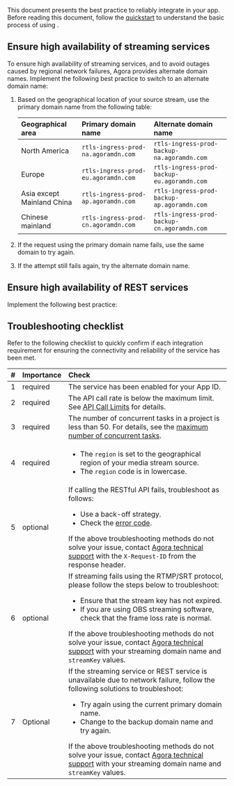 
This document presents the best practice to reliably integrate <Vpd k="NAME" /> in your app. Before reading this document, follow the [<Vpd k="NAME" /> quickstart](../get-started/quickstart) to understand the basic process of using <Vpd k="NAME" />.

<Quota/>

## Ensure high availability of streaming services

To ensure high availability of streaming services, and to avoid outages caused by regional network failures, Agora provides alternate domain names. Implement the following best practice to switch to an alternate domain name:

1. Based on the geographical location of your source stream, use the primary domain name from the following table:

    | Geographical area | Primary domain name | Alternate domain name |
    |:----|:----------------------------|:----------------------------|
    | North America | `rtls-ingress-prod-na.agoramdn.com` | `rtls-ingress-prod-backup-na.agoramdn.com` |
    | Europe | `rtls-ingress-prod-eu.agoramdn.com` | `rtls-ingress-prod-backup-eu.agoramdn.com` |
    | Asia except Mainland China | `rtls-ingress-prod-ap.agoramdn.com` | `rtls-ingress-prod-backup-ap.agoramdn.com` |
    | Chinese mainland | `rtls-ingress-prod-cn.agoramdn.com` | `rtls-ingress-prod-backup-cn.agoramdn.com` |

1. If the request using the primary domain name fails, use the same domain to try again. 

1. If the attempt still fails again, try the alternate domain name.

## Ensure high availability of REST services

Implement the following best practice:

<SwitchDomainName/>

## Troubleshooting checklist

Refer to the following checklist to quickly confirm if each integration requirement for ensuring the connectivity and reliability of the <Vpd k="NAME" /> service has been met.

| # | Importance | Check |
|:--|:-----------|:------------|
| 1	| required | The <Vpd k="NAME" /> service has been enabled for your App ID. |
| 2	| required | The API call rate is below the maximum limit. See [API Call Limits](#api-call-limits) for details. |
| 3	| required | The number of concurrent tasks in a project is less than 50. For details, see the [maximum number of concurrent tasks](#maximum-number-of-concurrent-tasks). |
| 4	| required | <ul><li>The `region` is set to the geographical region of your media stream source.</li><li> The `region` code is in lowercase. </li></ul>|
| 5	| optional | If calling the RESTful API fails, troubleshoot as follows:<br /><ul><li> Use a back-off strategy. </li><li> Check the [error code](rest-api/response-status-codes). </li></ul>If the above troubleshooting methods do not solve your issue, contact [Agora technical support](mailto:support@agora.io) with the `X-Request-ID` from the response header. |
| 6	| optional | If streaming fails using the RTMP/SRT protocol, please follow the steps below to troubleshoot:<br /><ul><li>Ensure that the stream key has not expired.</li><li>If you are using OBS streaming software, check that the frame loss rate is normal. </li></ul> If the above troubleshooting methods do not solve your issue, contact [Agora technical support](mailto:support@agora.io) with your streaming domain name and `streamKey` values.|
| 7 | Optional | If the streaming service or REST service is unavailable due to network failure, follow the following solutions to troubleshoot:<br /><ul><li>Try again using the current primary domain name.</li><li>Change to the backup domain name and try again.</li></ul> If the above troubleshooting methods do not solve your issue, contact [Agora technical support](mailto:support@agora.io) with your streaming domain name and `streamKey` values.|
